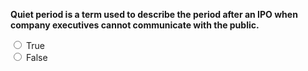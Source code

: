 ::: {.question-block}

**Quiet period is a term used to describe the period after an IPO when company executives cannot communicate with the public.**

<form>
  <input type="radio" name="q17" value="T" onclick="checkAnswer('q17','F')"> True<br>
  <input type="radio" name="q17" value="F" onclick="checkAnswer('q17','F')"> False<br>
</form>

<div id="feedback-q17" class="feedback" data-status="" style="display:none;">
  The sentence is FALSE: The quiet period applies *before* the IPO.
</div>

:::
